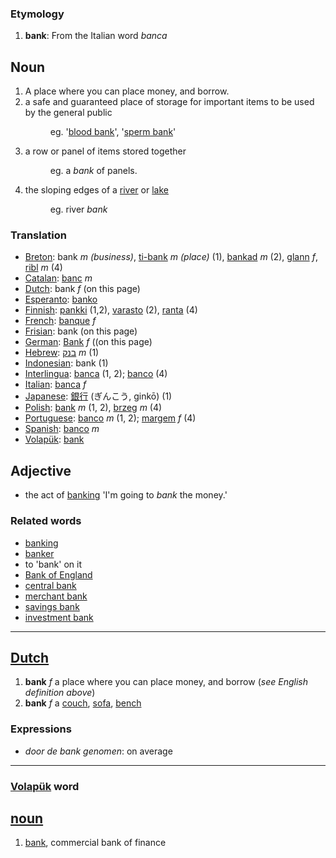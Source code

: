 ===Etymology===
#'''bank''': From the Italian word  ''banca''

==Noun==

# A place where you can place money, and borrow.
# a safe and guaranteed place of storage for important items to be used by the general public 
#:eg. '[[blood bank]]', '[[sperm bank]]'
# a row or panel of items stored together 
#:eg. a ''bank'' of panels.
# the sloping edges of a [[river]] or [[lake]] 
#:eg. river ''bank''

===Translation===
*[[Breton]]: bank ''m'' ''(business)'', [[ti-bank]] ''m'' ''(place)'' (1), [[bankad]] ''m'' (2), [[glann]] ''f'', [[ribl]] ''m'' (4)
*[[Catalan]]: [[banc]] ''m''
*[[Dutch]]: bank ''f'' (on this page)
*[[Esperanto]]: [[banko]]
*[[Finnish]]: [[pankki]] (1,2), [[varasto]] (2), [[ranta]] (4)
*[[French]]: [[banque]] ''f''
*[[Frisian]]: bank (on this page)
*[[German]]: [[Bank]] ''f'' ((on this page)
*[[Hebrew]]: [[בנק]] ''m'' (1)
*[[Indonesian]]: bank (1)
*[[Interlingua]]: [[banca]] (1, 2); [[banco]] (4)
*[[Italian]]: [[banca]] ''f''
*[[Japanese]]: [[銀行]] (ぎんこう, ginkō) (1)
*[[Polish]]: [[bank]] ''m'' (1, 2), [[brzeg]] ''m'' (4)
*[[Portuguese]]: [[banco]] ''m'' (1, 2); [[margem]] ''f'' (4)
*[[Spanish]]: [[banco]] ''m''
*[[Volapük]]: [[bank]]

==Adjective==
* the act of [[banking]] 'I'm going to ''bank'' the money.'

===Related words===
*[[banking]]
*[[banker]]
*to 'bank' on it
*[[w:Bank of England|Bank of England]]
*[[w:central bank|central bank]]
*[[w:merchant bank|merchant bank]]
*[[w:savings bank|savings bank]]
*[[w:investment bank|investment bank]]
----
==[[Dutch]]==
# '''bank''' ''f'' a place where you can place money, and borrow (''see English definition above'')
# '''bank''' ''f'' a [[couch]], [[sofa]], [[bench]]

===Expressions===
* ''door de bank genomen'': on average

----
=== [[Volapük]] word === 
== [[noun]] == 
# [[bank]], commercial bank of finance